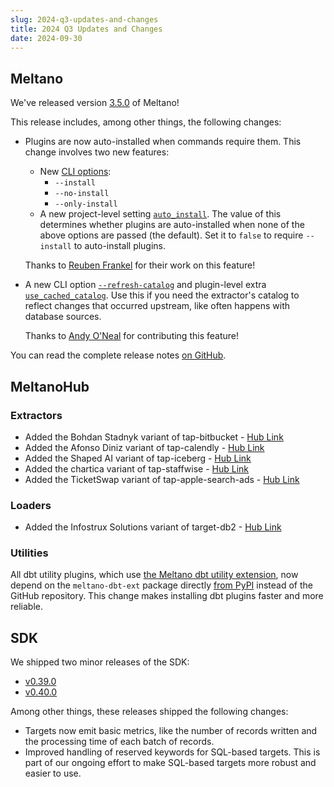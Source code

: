 ```yaml
---
slug: 2024-q3-updates-and-changes
title: 2024 Q3 Updates and Changes
date: 2024-09-30
---
```


## Meltano

We've released version [3.5.0](https://github.com/meltano/meltano/releases/tag/v3.5.0) of Meltano!

This release includes, among other things, the following changes:

* Plugins are now auto-installed when commands require them. This change involves two new features:

  * New [CLI options](https://docs.meltano.com/reference/command-line-interface#auto-install-behavior):
    * `--install`
    * `--no-install`
    * `--only-install`
  * A new project-level setting [`auto_install`](https://docs.meltano.com/reference/settings/#auto_install). The value of this determines whether plugins are auto-installed when none of the above options are passed (the default). Set it to `false` to require `--install` to auto-install plugins.

  Thanks to [Reuben Frankel](https://github.com/ReubenFrankel/) for their work on this feature!

- A new CLI option [`--refresh-catalog`](https://docs.meltano.com/reference/command-line-interface) and plugin-level extra [`use_cached_catalog`](https://docs.meltano.com/concepts/plugins/#use_cached_catalog-extra). Use this if you need the extractor's catalog to reflect changes that occurred upstream, like often happens with database sources.

  Thanks to [Andy O'Neal](https://github.com/andyoneal/) for contributing this feature!

You can read the complete release notes [on GitHub](https://github.com/meltano/meltano/releases/tag/v3.5.0).

## MeltanoHub

### Extractors

* Added the Bohdan Stadnyk variant of tap-bitbucket - [Hub Link](https://hub.meltano.com/extractors/tap-bitbucket--humblebeck/)
* Added the Afonso Diniz variant of tap-calendly - [Hub Link](https://hub.meltano.com/extractors/tap-calendly--afonsodiniz/)
* Added the Shaped AI variant of tap-iceberg - [Hub Link](https://hub.meltano.com/extractors/tap-iceberg--shaped-ai/)
* Added the chartica variant of tap-staffwise - [Hub Link](https://hub.meltano.com/extractors/tap-staffwise--chartica/)
* Added the TicketSwap variant of tap-apple-search-ads - [Hub Link](https://hub.meltano.com/extractors/tap-apple-search-ads--ticketswap/)

### Loaders

* Added the Infostrux Solutions variant of target-db2 - [Hub Link](https://hub.meltano.com/loaders/target-db2--infostrux/)

### Utilities

All dbt utility plugins, which use [the Meltano dbt utility extension](https://github.com/meltano/dbt-ext/), now depend on the `meltano-dbt-ext` package directly [from PyPI](https://pypi.org/project/meltano-dbt-ext/) instead of the GitHub repository. This change makes installing dbt plugins faster and more reliable.

## SDK

We shipped two minor releases of the SDK:

* [v0.39.0](https://github.com/meltano/sdk/releases/tag/v0.39.0)
* [v0.40.0](https://github.com/meltano/sdk/releases/tag/v0.40.0)

Among other things, these releases shipped the following changes:

- Targets now emit basic metrics, like the number of records written and the processing time of each batch of records.
- Improved handling of reserved keywords for SQL-based targets. This is part of our ongoing effort to make SQL-based targets more robust and easier to use.
